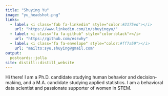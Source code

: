 ```yaml
---
title: "Shuying Yu"
image: "yu_headshot.png"
links:
  - label: <i class="fab fa-linkedin" style="color:#2175ed"></i>
    url: "https://www.linkedin.com/in/shuyingyu/"
  - label: <i class="fa fa-github" style="color:black"></i>
    url: "https://github.com/esswhy"
  - label: <i class="fa fa-envelope" style="color:#ff7a59"></i>
    url: "mailto:syu.shuying@gmail.com"
output:
  postcards::jolla
site: distill::distill_website
---
```

 
Hi there! I am a Ph.D. candidate studying human behavior and decision-making, and a M.A. candidate studying applied statistics. I am a behavioral data scientist and passionate supporter of women in STEM.
